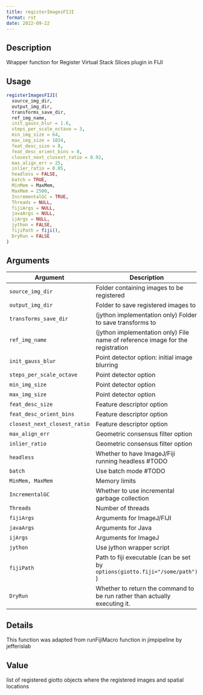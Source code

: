 ```yaml
--- 
title: registerImagesFIJI 
format: rst 
date: 2022-09-22 
--- 
```


## Description

Wrapper function for Register Virtual Stack Slices plugin in FIJI


## Usage

```r
registerImagesFIJI(
  source_img_dir,
  output_img_dir,
  transforms_save_dir,
  ref_img_name,
  init_gauss_blur = 1.6,
  steps_per_scale_octave = 3,
  min_img_size = 64,
  max_img_size = 1024,
  feat_desc_size = 8,
  feat_desc_orient_bins = 8,
  closest_next_closest_ratio = 0.92,
  max_align_err = 25,
  inlier_ratio = 0.05,
  headless = FALSE,
  batch = TRUE,
  MinMem = MaxMem,
  MaxMem = 2500,
  IncrementalGC = TRUE,
  Threads = NULL,
  fijiArgs = NULL,
  javaArgs = NULL,
  ijArgs = NULL,
  jython = FALSE,
  fijiPath = fiji(),
  DryRun = FALSE
)
```


## Arguments

Argument      |Description
------------- |----------------
`source_img_dir`     |     Folder containing images to be registered
`output_img_dir`     |     Folder to save registered images to
`transforms_save_dir`     |     (jython implementation only) Folder to save transforms to
`ref_img_name`     |     (jython implementation only) File name of reference image for the registration
`init_gauss_blur`     |     Point detector option: initial image blurring
`steps_per_scale_octave`     |     Point detector option
`min_img_size`     |     Point detector option
`max_img_size`     |     Point detector option
`feat_desc_size`     |     Feature descriptor option
`feat_desc_orient_bins`     |     Feature descriptor option
`closest_next_closest_ratio`     |     Feature descriptor option
`max_align_err`     |     Geometric consensus filter option
`inlier_ratio`     |     Geometric consensus filter option
`headless`     |     Whether to have ImageJ/Fiji running headless #TODO
`batch`     |     Use batch mode #TODO
`MinMem, MaxMem`     |     Memory limits
`IncrementalGC`     |     Whether to use incremental garbage collection
`Threads`     |     Number of threads
`fijiArgs`     |     Arguments for ImageJ/FIJI
`javaArgs`     |     Arguments for Java
`ijArgs`     |     Arguments for ImageJ
`jython`     |     Use jython wrapper script
`fijiPath`     |     Path to fiji executable (can be set by `options(giotto.fiji="/some/path")` )
`DryRun`     |     Whether to return the command to be run rather than actually executing it.


## Details

This function was adapted from runFijiMacro function in jimpipeline by jefferislab


## Value

list of registered giotto objects where the registered images and spatial locations


